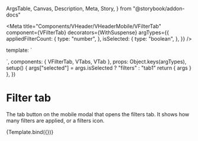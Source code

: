   ArgsTable,
  Canvas,
  Description,
  Meta,
  Story,
} from "@storybook/addon-docs"

<Meta
  title="Components/VHeader/VHeaderMobile/VFilterTab"
  component={VFilterTab}
  decorators={WithSuspense}
  argTypes={{
    appliedFilterCount: {
      type: "number",
    },
    isSelected: {
      type: "boolean",
    },
  }}
/>

  template: `
<div class="p-2">
<VTabs label="tabs"
  :selected-id="args.selected" id="wrapper" variant="plain"
  tablist-style="ps-6 pe-2 gap-x-4" class="flex min-h-0"
>
  <template #tabs>
    <VTab id="tab1" label="Tab 1" size="medium">Tab1</VTab>
    <VFilterTab v-bind="args" v-on="args" />
  </template>
</VTabs>
<div class="border-t border-dark-charcoal-20 h-2 w-full" />
</div>`,
  components: { VFilterTab, VTabs, VTab },
  props: Object.keys(argTypes),
  setup() {
    args["selected"] = args.isSelected ? "filters" : "tab1"
    return { args }
  },
})

# Filter tab

<Description of={VFilterTab} />

<ArgsTable of={VFilterTab} />

The tab button on the mobile modal that opens the filters tab. It shows how many
filters are applied, or a filters icon.

<Canvas>
  <Story name="Default">{Template.bind({})}</Story>
</Canvas>
